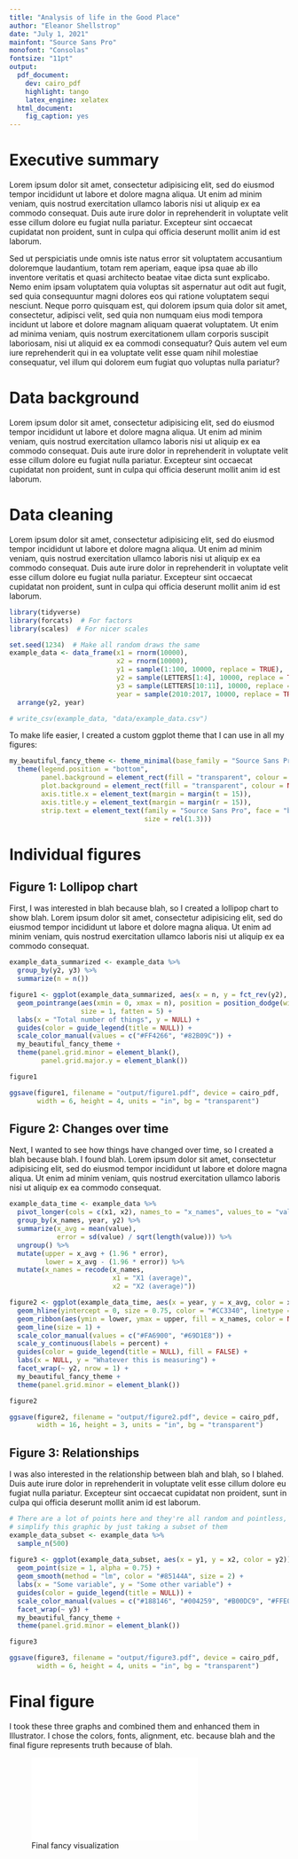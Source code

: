 ```yaml
---
title: "Analysis of life in the Good Place"
author: "Eleanor Shellstrop"
date: "July 1, 2021"
mainfont: "Source Sans Pro"
monofont: "Consolas"
fontsize: "11pt"
output: 
  pdf_document: 
    dev: cairo_pdf
    highlight: tango
    latex_engine: xelatex
  html_document: 
    fig_caption: yes
---
```


# Executive summary

Lorem ipsum dolor sit amet, consectetur adipisicing elit, sed do eiusmod tempor incididunt ut labore et dolore magna aliqua. Ut enim ad minim veniam, quis nostrud exercitation ullamco laboris nisi ut aliquip ex ea commodo consequat. Duis aute irure dolor in reprehenderit in voluptate velit esse cillum dolore eu fugiat nulla pariatur. Excepteur sint occaecat cupidatat non proident, sunt in culpa qui officia deserunt mollit anim id est laborum.

Sed ut perspiciatis unde omnis iste natus error sit voluptatem accusantium doloremque laudantium, totam rem aperiam, eaque ipsa quae ab illo inventore veritatis et quasi architecto beatae vitae dicta sunt explicabo. Nemo enim ipsam voluptatem quia voluptas sit aspernatur aut odit aut fugit, sed quia consequuntur magni dolores eos qui ratione voluptatem sequi nesciunt. Neque porro quisquam est, qui dolorem ipsum quia dolor sit amet, consectetur, adipisci velit, sed quia non numquam eius modi tempora incidunt ut labore et dolore magnam aliquam quaerat voluptatem. Ut enim ad minima veniam, quis nostrum exercitationem ullam corporis suscipit laboriosam, nisi ut aliquid ex ea commodi consequatur? Quis autem vel eum iure reprehenderit qui in ea voluptate velit esse quam nihil molestiae consequatur, vel illum qui dolorem eum fugiat quo voluptas nulla pariatur?


# Data background

Lorem ipsum dolor sit amet, consectetur adipisicing elit, sed do eiusmod tempor incididunt ut labore et dolore magna aliqua. Ut enim ad minim veniam, quis nostrud exercitation ullamco laboris nisi ut aliquip ex ea commodo consequat. Duis aute irure dolor in reprehenderit in voluptate velit esse cillum dolore eu fugiat nulla pariatur. Excepteur sint occaecat cupidatat non proident, sunt in culpa qui officia deserunt mollit anim id est laborum.


# Data cleaning

Lorem ipsum dolor sit amet, consectetur adipisicing elit, sed do eiusmod tempor incididunt ut labore et dolore magna aliqua. Ut enim ad minim veniam, quis nostrud exercitation ullamco laboris nisi ut aliquip ex ea commodo consequat. Duis aute irure dolor in reprehenderit in voluptate velit esse cillum dolore eu fugiat nulla pariatur. Excepteur sint occaecat cupidatat non proident, sunt in culpa qui officia deserunt mollit anim id est laborum.

```r
library(tidyverse)
library(forcats)  # For factors
library(scales)  # For nicer scales

set.seed(1234)  # Make all random draws the same
example_data <- data_frame(x1 = rnorm(10000),
                           x2 = rnorm(10000),
                           y1 = sample(1:100, 10000, replace = TRUE),
                           y2 = sample(LETTERS[1:4], 10000, replace = TRUE),
                           y3 = sample(LETTERS[10:11], 10000, replace = TRUE),
                           year = sample(2010:2017, 10000, replace = TRUE)) %>%
  arrange(y2, year)

# write_csv(example_data, "data/example_data.csv")
```

To make life easier, I created a custom ggplot theme that I can use in all my figures:

```r
my_beautiful_fancy_theme <- theme_minimal(base_family = "Source Sans Pro") +
  theme(legend.position = "bottom",
        panel.background = element_rect(fill = "transparent", colour = NA),
        plot.background = element_rect(fill = "transparent", colour = NA),
        axis.title.x = element_text(margin = margin(t = 15)),
        axis.title.y = element_text(margin = margin(r = 15)),
        strip.text = element_text(family = "Source Sans Pro", face = "bold",
                                  size = rel(1.3)))
```


# Individual figures

## Figure 1: Lollipop chart

First, I was interested in blah because blah, so I created a lollipop chart to show blah. Lorem ipsum dolor sit amet, consectetur adipisicing elit, sed do eiusmod tempor incididunt ut labore et dolore magna aliqua. Ut enim ad minim veniam, quis nostrud exercitation ullamco laboris nisi ut aliquip ex ea commodo consequat.

```r
example_data_summarized <- example_data %>%
  group_by(y2, y3) %>%
  summarize(n = n())

figure1 <- ggplot(example_data_summarized, aes(x = n, y = fct_rev(y2), color = y3)) +
  geom_pointrange(aes(xmin = 0, xmax = n), position = position_dodge(width = 0.5),
                  size = 1, fatten = 5) +
  labs(x = "Total number of things", y = NULL) +
  guides(color = guide_legend(title = NULL)) +
  scale_color_manual(values = c("#FF4266", "#82B09C")) +
  my_beautiful_fancy_theme + 
  theme(panel.grid.minor = element_blank(),
        panel.grid.major.y = element_blank())

figure1

ggsave(figure1, filename = "output/figure1.pdf", device = cairo_pdf,
       width = 6, height = 4, units = "in", bg = "transparent")
```


## Figure 2: Changes over time

Next, I wanted to see how things have changed over time, so I created a blah because blah. I found blah. Lorem ipsum dolor sit amet, consectetur adipisicing elit, sed do eiusmod tempor incididunt ut labore et dolore magna aliqua. Ut enim ad minim veniam, quis nostrud exercitation ullamco laboris nisi ut aliquip ex ea commodo consequat. 

```r
example_data_time <- example_data %>%
  pivot_longer(cols = c(x1, x2), names_to = "x_names", values_to = "value") %>%
  group_by(x_names, year, y2) %>%
  summarize(x_avg = mean(value),
            error = sd(value) / sqrt(length(value))) %>%
  ungroup() %>%
  mutate(upper = x_avg + (1.96 * error),
         lower = x_avg - (1.96 * error)) %>%
  mutate(x_names = recode(x_names, 
                          x1 = "X1 (average)",
                          x2 = "X2 (average)"))

figure2 <- ggplot(example_data_time, aes(x = year, y = x_avg, color = x_names)) +
  geom_hline(yintercept = 0, size = 0.75, color = "#CC3340", linetype = "dotted") +
  geom_ribbon(aes(ymin = lower, ymax = upper, fill = x_names, color = NULL), alpha = 0.2) +
  geom_line(size = 1) + 
  scale_color_manual(values = c("#FA6900", "#69D1E8")) + 
  scale_y_continuous(labels = percent) +
  guides(color = guide_legend(title = NULL), fill = FALSE) +
  labs(x = NULL, y = "Whatever this is measuring") +
  facet_wrap(~ y2, nrow = 1) + 
  my_beautiful_fancy_theme + 
  theme(panel.grid.minor = element_blank())

figure2

ggsave(figure2, filename = "output/figure2.pdf", device = cairo_pdf,
       width = 16, height = 3, units = "in", bg = "transparent")
```


## Figure 3: Relationships

I was also interested in the relationship between blah and blah, so I blahed. Duis aute irure dolor in reprehenderit in voluptate velit esse cillum dolore eu fugiat nulla pariatur. Excepteur sint occaecat cupidatat non proident, sunt in culpa qui officia deserunt mollit anim id est laborum.

```r
# There are a lot of points here and they're all random and pointless, so I
# simplify this graphic by just taking a subset of them
example_data_subset <- example_data %>%
  sample_n(500)
  
figure3 <- ggplot(example_data_subset, aes(x = y1, y = x2, color = y2)) +
  geom_point(size = 1, alpha = 0.75) + 
  geom_smooth(method = "lm", color = "#85144A", size = 2) +
  labs(x = "Some variable", y = "Some other variable") +
  guides(color = guide_legend(title = NULL)) +
  scale_color_manual(values = c("#188146", "#004259", "#B00DC9", "#FFE01C")) +
  facet_wrap(~ y3) +
  my_beautiful_fancy_theme + 
  theme(panel.grid.minor = element_blank())

figure3

ggsave(figure3, filename = "output/figure3.pdf", device = cairo_pdf,
       width = 6, height = 4, units = "in", bg = "transparent")
```


# Final figure

I took these three graphs and combined them and enhanced them in Illustrator. I chose the colors, fonts, alignment, etc. because blah and the final figure represents truth because of blah. 

![Final fancy visualization](final_graphics/final_graphic.pdf)
